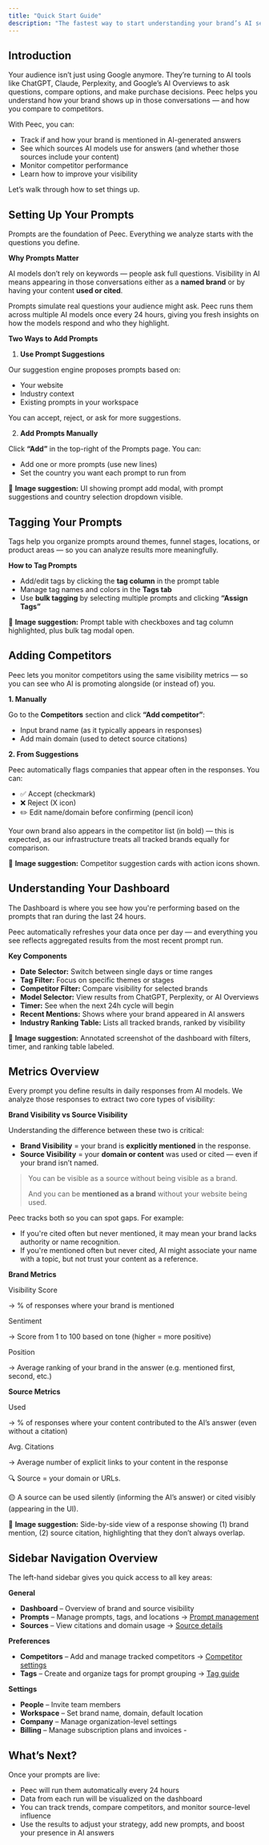 ```yaml
---
title: "Quick Start Guide"
description: "The fastest way to start understanding your brand’s AI search presence."
---
```


## Introduction

Your audience isn’t just using Google anymore. They’re turning to AI tools like ChatGPT, Claude, Perplexity, and Google’s AI Overviews to ask questions, compare options, and make purchase decisions. Peec helps you understand how your brand shows up in those conversations — and how you compare to competitors.

With Peec, you can:

- Track if and how your brand is mentioned in AI-generated answers
- See which sources AI models use for answers (and whether those sources include your content)
- Monitor competitor performance
- Learn how to improve your visibility

Let’s walk through how to set things up.

## Setting Up Your Prompts

Prompts are the foundation of Peec. Everything we analyze starts with the questions you define.

**Why Prompts Matter**

AI models don’t rely on keywords — people ask full questions. Visibility in AI means appearing in those conversations either as a **named brand** or by having your content **used or cited**.

Prompts simulate real questions your audience might ask. Peec runs them across multiple AI models once every 24 hours, giving you fresh insights on how the models respond and who they highlight.

**Two Ways to Add Prompts**

1. **Use Prompt Suggestions**

Our suggestion engine proposes prompts based on:

- Your website
- Industry context
- Existing prompts in your workspace

You can accept, reject, or ask for more suggestions.

2. **Add Prompts Manually**

Click **“Add”** in the top-right of the Prompts page. You can:

- Add one or more prompts (use new lines)
- Set the country you want each prompt to run from

📸 **Image suggestion:** UI showing prompt add modal, with prompt suggestions and country selection dropdown visible.

## Tagging Your Prompts

Tags help you organize prompts around themes, funnel stages, locations, or product areas — so you can analyze results more meaningfully.

**How to Tag Prompts**

- Add/edit tags by clicking the **tag column** in the prompt table
- Manage tag names and colors in the **Tags tab**
- Use **bulk tagging** by selecting multiple prompts and clicking **“Assign Tags”**

📸 **Image suggestion:** Prompt table with checkboxes and tag column highlighted, plus bulk tag modal open.

## Adding Competitors

Peec lets you monitor competitors using the same visibility metrics — so you can see who AI is promoting alongside (or instead of) you.

**1. Manually**

Go to the **Competitors** section and click **“Add competitor”**:

- Input brand name (as it typically appears in responses)
- Add main domain (used to detect source citations)

**2. From Suggestions**

Peec automatically flags companies that appear often in the responses. You can:

- ✅ Accept (checkmark)
- ❌ Reject (X icon)
- ✏️ Edit name/domain before confirming (pencil icon)

Your own brand also appears in the competitor list (in bold) — this is expected, as our infrastructure treats all tracked brands equally for comparison.

📸 **Image suggestion:** Competitor suggestion cards with action icons shown.

## Understanding Your Dashboard

The Dashboard is where you see how you're performing based on the prompts that ran during the last 24 hours.

Peec automatically refreshes your data once per day — and everything you see reflects aggregated results from the most recent prompt run.

**Key Components**

- **Date Selector:** Switch between single days or time ranges
- **Tag Filter:** Focus on specific themes or stages
- **Competitor Filter:** Compare visibility for selected brands
- **Model Selector:** View results from ChatGPT, Perplexity, or AI Overviews
- **Timer:** See when the next 24h cycle will begin
- **Recent Mentions:** Shows where your brand appeared in AI answers
- **Industry Ranking Table:** Lists all tracked brands, ranked by visibility

📸 **Image suggestion:** Annotated screenshot of the dashboard with filters, timer, and ranking table labeled.

## Metrics Overview

Every prompt you define results in daily responses from AI models. We analyze those responses to extract two core types of visibility:

**Brand Visibility vs Source Visibility**

Understanding the difference between these two is critical:

- **Brand Visibility** = your brand is **explicitly mentioned** in the response.
- **Source Visibility** = your **domain or content** was used or cited — even if your brand isn’t named.

> You can be visible as a source without being visible as a brand.
>
> And you can be **mentioned as a brand** without your website being used.

Peec tracks both so you can spot gaps. For example:

- If you're cited often but never mentioned, it may mean your brand lacks authority or name recognition.
- If you're mentioned often but never cited, AI might associate your name with a topic, but not trust your content as a reference.

**Brand Metrics**

Visibility Score

→ % of responses where your brand is mentioned

Sentiment

→ Score from 1 to 100 based on tone (higher = more positive)

Position

→ Average ranking of your brand in the answer (e.g. mentioned first, second, etc.)

**Source Metrics**

Used

→ % of responses where your content contributed to the AI’s answer (even without a citation)

Avg. Citations

→ Average number of explicit links to your content in the response

🔍 Source = your domain or URLs.

🟡 A source can be used silently (informing the AI’s answer) or cited visibly (appearing in the UI).

📸 **Image suggestion:** Side-by-side view of a response showing (1) brand mention, (2) source citation, highlighting that they don’t always overlap.

## Sidebar Navigation Overview

The left-hand sidebar gives you quick access to all key areas:

**General**

- **Dashboard** – Overview of brand and source visibility
- **Prompts** – Manage prompts, tags, and locations → [Prompt management](https://chatgpt.com/c/68613ad7-c034-8001-875b-c40dd0d4cacc?model=gpt-4o#)
- **Sources** – View citations and domain usage → [Source details](https://chatgpt.com/c/68613ad7-c034-8001-875b-c40dd0d4cacc?model=gpt-4o#)

**Preferences**

- **Competitors** – Add and manage tracked competitors → [Competitor settings](https://chatgpt.com/c/68613ad7-c034-8001-875b-c40dd0d4cacc?model=gpt-4o#)
- **Tags** – Create and organize tags for prompt grouping → [Tag guide](https://chatgpt.com/c/68613ad7-c034-8001-875b-c40dd0d4cacc?model=gpt-4o#)

**Settings**

- **People** – Invite team members
- **Workspace** – Set brand name, domain, default location
- **Company** – Manage organization-level settings
- **Billing** – Manage subscription plans and invoices -

## What’s Next?

Once your prompts are live:

- Peec will run them automatically every 24 hours
- Data from each run will be visualized on the dashboard
- You can track trends, compare competitors, and monitor source-level influence
- Use the results to adjust your strategy, add new prompts, and boost your presence in AI answers